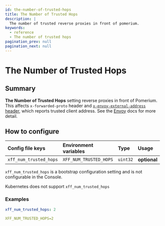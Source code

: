```yaml
---
id: the-number-of-trusted-hops
title: The Number of Trusted Hops
description: |
  The number of trusted reverse proxies in front of pomerium.
keywords:
  - reference
  - The number of trusted hops
pagination_prev: null
pagination_next: null
---
```



# The Number of Trusted Hops

## Summary

**The Number of Trusted Hops** setting reverse proxies in front of Pomerium. This affects `x-forwarded-proto` header and [`x-envoy-external-address` header](https://www.envoyproxy.io/docs/envoy/latest/configuration/http/http_conn_man/headers#x-envoy-external-address), which reports trusted client address. See the [Envoy](https://www.envoyproxy.io/docs/envoy/latest/configuration/http/http_conn_man/headers.html?highlight=xff_num_trusted_hops#x-forwarded-for) docs for more detail.

## How to configure

<Tabs>
<TabItem value="Core" label="Core">

| **Config file keys**   | **Environment variables** | **Type** | **Usage**    |
| :--------------------- | :------------------------ | :------- | :----------- |
| `xff_num_trusted_hops` | `XFF_NUM_TRUSTED_HOPS`    | `uint32` | **optional** |

</TabItem>
<TabItem value="Enterprise" label="Enterprise">

`xff_num_trusted_hops` is a bootstrap configuration setting and is not configurable in the Console.

</TabItem>
<TabItem value="Kubernetes" label="Kubernetes">

Kubernetes does not support `xff_num_trusted_hops`

</TabItem>
</Tabs>

### Examples

```yaml
xff_num_trusted_hops: 2

XFF_NUM_TRUSTED_HOPS=2
```

